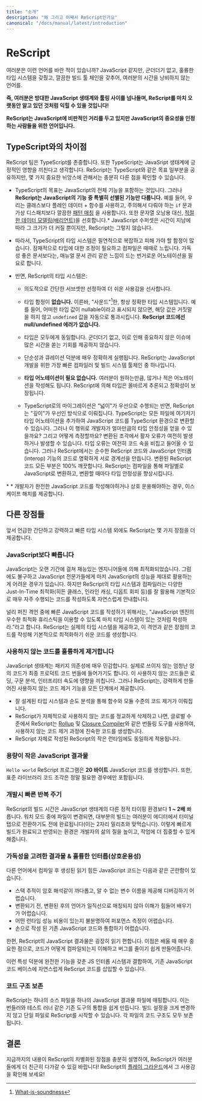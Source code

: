 ```yaml
---
title: "소개"
description: "왜 그리고 어째서 ReScript인가요"
canonical: "/docs/manual/latest/introduction"
---
```


# ReScript

<!--
Ever wanted a language like JavaScript, but without the warts, with a great type system, and with a lean build toolchain that doesn't waste your time?
-->

여러분은 이런 언어를 바란 적이 있습니까? JavaScript 같지만, 군더더기 없고, 훌륭한 타입 시스템을 갖췄고, 깔끔한 빌드 툴 체인을 갖추어, 여러분의 시간을 낭비하지 않는 언어를.

<!--
ReScript looks like JS, acts like JS, and compiles to the highest quality of clean, readable and performant JS, directly runnable in browsers and Node.
-->

<!--ReScript는 JavaScript처럼 생겼고, JavaScript처럼 동작하며, 브라우저와 Node에서 직접 실행할 수 있으며, 깔끔하고 읽기 쉬운 최고 품질의 JavaScript 코드로 컴파일됩니다.

<!--
**This means you can pick up ReScript and access the vast JavaScript ecosystem and tooling as if you've known ReScript for a long time!**
-->

**즉, 여러분은 방대한 JavaScript 생태계와 툴링 사이를 넘나들며, ReScript를 마치 오랫동안 알고 있던 것처럼 익힐 수 있을 것입니다!**

<!--
**ReScript is the language for folks who don't necessarily love JavaScript, but who still acknowledge its importance**.
-->

**ReScript는 JavaScript에 비판적인 거리를 두고 있지만 JavaScript의 중요성을 인정하는 사람들을 위한 언어입니다.**

<!--
## Difference vs TypeScript
-->

## TypeScript와의 차이점

<!--
We respect TypeScript very much and think that it's a positive force in the JavaScript ecosystem. ReScript shares some of the same goals as TypeScript, but is different enough regarding some important nuances:
-->

ReScript 팀은 TypeScript를 존중합니다. 또한 TypeScript는 JavaSript 생태계에 긍정적인 영향을 끼친다고 생각합니다. ReScript는 TypeScript와 같은 목표 일부분을 공유하지만, 몇 가지 중요한 뉘앙스에 관해서는 충분히 다른 점을 확인할 수 있습니다.

<!--
- TypeScript's (admittedly noble) goal is to cover the entire JavaScript feature set and more. **ReScript covers only a curated subset of JavaScript**. For example, we emphasize plain data + functions over classes, clean [pattern matching](pattern-matching-destructuring.md) over fragile `if`s and virtual dispatches, [proper data modeling](variant.md) over string abuse, etc. JavaScript supersets will only grow larger over time; ReScript doesn't. \*

- Consequently, TypeScript's type system is necessarily complex, pitfalls-ridden, potentially requires tweaking, sometimes slow, and requires quite a bit of noisy annotations that often feel like manual bookkeeping rather than clear documentation. In contrast, ReScript's type system:
  - Is deliberately curated to be a simple subset most folks will have an easier time to use.
  - Has **no** pitfalls, aka the type system is "sound" (the types will always be correct). E.g. If a type isn't marked as nullable, its value will never lie and let through some `undefined` value silently. **ReScript code has no null/undefined errors**.
  - Is the same for everyone. No knobs, no bikeshedding opportunity.
  - Runs extremely fast precisely thanks to its simplicity and curation. It's one of the fastest compiler & build system toolchains for JavaScript development.
  - **Doesn't need type annotations**. Annotate as much or as little as you'd like. The types are inferred by the language (and, again, are guaranteed correct).

- Migrating to TypeScript is done "breadth-first," whereas migrating to ReScript is done "depth-first." You can convert your codebase to TypeScript by "turning it on" for all files and annotate here and there; but how much type safety did you gain? How do you measure it? Type errors can still slip in and out of the converted pieces. For ReScript, our interop features draw clear boundaries: there's pure ReScript code, and there's JS interop code. Every piece of converted ReScript code is 100% clean. You'd convert file by file and each conversion increases your safety monotonically.
-->

- TypeScript의 목표는 JavaScript의 전체 기능을 포함하는 것입니다. 그러나 **ReScript는 JavaScript의 기능 중 특별히 선별된 기능만 다룹니다.** 예를 들어, 우리는 클래스보다 플레인 데이터 + 함수를 사용하고, 주의해서 다뤄야 하는 `if` 문과 가상 디스패치보다 깔끔한 [패턴 매칭](pattern-matching-destructuring.md) 을 사용합니다. 또한 문자열 오남용 대신, [적절한 데이터 모델링(배리언트)](variant.md)을 선호합니다.\* JavaScript 수퍼셋은 시간이 지남에 따라 그 크기가 더 커질 뿐이지만, ReScript는 그렇지 않습니다.

- 따라서, TypeScript의 타입 시스템은 필연적으로 복잡하고 피해 가야 할 함정이 많습니다. 잠재적으로 타입에 대한 조정이 필요하고 컴파일은 때때로 느립니다. 가독성 좋은 문서보다는, 매뉴얼 문서 관리 같은 느낌이 드는 번거로운 어노테이션을 필요로 합니다.

- 반면, ReScript의 타입 시스템은:

  - 의도적으로 간단한 서브셋만 선정하여 더 쉬운 사용감을 선사합니다.
  - 타입 함정이 **없습니다.** 이른바, "사운드"[^1]한, 항상 정확한 타입 시스템입니다. 예를 들어, 어떠한 타입 값이 nullable이라고 표시되지 않으면, 해당 값은 거짓말을 하지 않고 `undefined` 값을 자동으로 통과시킵니다. **ReScript 코드에선 null/undefined 에러가 없습니다.**
  - 타입은 모두에게 동일합니다. 군더더기 없고, 이로 인해 중요하지 않은 이슈에 많은 시간을 쏟는 기회를 제공하지 않습니다.
  - 단순성과 큐레이션 덕분에 매우 정확하게 실행됩니다. ReScript는 JavaScript 개발을 위한 가장 빠른 컴파일러 및 빌드 시스템 툴체인 중 하나입니다.
  - **타입 어노테이션이 필요 없습니다.** 여러분이 원하는만큼, 많거나 적은 어노테이션을 작성해도 됩니다. ReScript에 의해 타입은 올바르게 추론되고 정확성이 보장됩니다.

  - TypeScript로의 마이그레이션은 "넓이"가 우선으로 수행되는 반면, ReScript는 "깊이"가 우선인 방식으로 이뤄집니다. TypeScript는 모든 파일에 여기저기 타입 어노테이션을 추가하여 JavaScript 코드를 TypeScript 환경으로 변환할 수 있습니다. 그러나 이 행위로 개발자가 얼마만큼의 타입 안정성을 얻을 수 있을까요? 그리고 어떻게 측정할까요? 변환된 조각에서 활자 오류가 여전히 발생하거나 발생할 수 있습니다. 타입 오류는 여전히 코드 속을 비집고 들어올 수 있습니다. 그러나 ReScript에서는 순수한 ReScript 코드와 JavaScript 인터롭(interop) 기능의 코드로 명확하게 서로 경계선을 만듭니다. 변환된 ReScript 코드 모든 부분은 100% 깨끗합니다. ReScript는 컴파일을 통해 파일별로 JavaScript로 변환하고, 변환할 때마다 타입 안정성을 향상시킵니다.

<!--
\* When you absolutely need to write or interoperate with free-for-all JavaScript, we expose enough escape hatches for you.
-->

\* \* 개발자가 완전한 JavaScript 코드를 작성해야하거나 상호 운용해야하는 경우, 이스케이프 해치를 제공합니다.

<!--
## Other Highlights
-->

## 다른 장점들

<!--
Aside from the aforementioned simple, robust and fast type system, ReScript presents a few more advantages.
-->

앞서 언급한 간단하고 강력하고 빠른 타입 시스템 외에도 ReScript는 몇 가지 장점을 더 제공합니다.

<!--
### Faster than JavaScript
-->

### JavaScript보다 빠릅니다

<!--
JavaScript's been aggressively optimized by talented engineers over a long span. Unfortunately, even for seasoned JS devs, it can be hard to know how to properly leverage JS's performance. ReScript's type system and compiler naturally guides you toward writing code that's very often performant by default, with good leverage of various Just-In-Time optimizations (hidden classes, inline caching, avoiding deopts, etc).
-->

JavaScript는 오랜 기간에 걸쳐 재능있는 엔지니어들에 의해 최적화되었습니다. 그럼에도 불구하고 JavaScript 전문가들에게 마저 JavaScript의 성능을 제대로 활용하는 게 어려운 경우가 있습니다. 하지만 ReScript의 타입 시스템과 컴파일러는 다양한 Just-In-Time 최적화(히든 클래스, 인라인 캐싱, 디옵트 회피 등)를 잘 활용해 기본적으로 매우 자주 수행되는 코드를 작성하도록 자연스럽게 안내합니다.

<!--
A widespread adage to write fast JavaScript code is to write as if there's a type system (in order to trigger JS engines' good optimization heuristics); ReScript gives you a real one and generates code that's friendly to optimizations by default.
-->

널리 퍼진 격언 중에 빠른 JavaScript 코드를 작성하기 위해서는, "JavaScript 엔진의 우수한 최적화 휴리스틱을 이용할 수 있도록 마치 타입 시스템이 있는 것처럼 작성하라."라고 합니다. ReScript는 실제의 타입 시스템을 제공하고, 이 격언과 같은 장점의 코드를 작성해 기본적으로 최적화하기 쉬운 코드를 생성합니다.

<!--
### High Quality Dead Code Elimination
-->

### 사용하지 않는 코드를 훌륭하게 제거합니다

<!--
The JavaScript ecosystem is very reliant on dependencies. Shipping the final product inevitably drags in a huge amount of code, lots of which the project doesn't actually use. These regions of dead code impact loading, parsing and interpretation speed. ReScript provides powerful dead code elimination at all levels:
-->

JavaScript 생태계는 패키지 의존성에 매우 민감합니다. 실제로 쓰이지 않는 엄청난 양의 코드가 최종 프로덕트 코드 번들에 들어가기도 합니다. 이 사용하지 않는 코드들은 로딩, 구문 분석, 인터프리터 속도에 영향을 끼칩니다. 그러나 ReScript는, 강력하게 만들어진 사용하지 않는 코드 제거 기능을 모든 단계에서 제공합니다.

<!--
- Function- and module-level code elimination is facilitated by the well-engineered type system and purity analysis.
- At the global level, ReScript generates code that is naturally friendly to dead code elimination done by bundling tools such as [Rollup](https://github.com/rollup/rollup) and [Closure Compiler](https://developers.google.com/closure/compiler/), after its own sophisticated elimination pass.
- The same applies for ReScript's own tiny runtime (which is written in ReScript itself).
-->

- 잘 설계된 타입 시스템과 순도 분석을 통해 함수와 모듈 수준의 코드 제거가 이뤄집니다.
- ReScript가 자체적으로 사용하지 않는 코드를 정교하게 삭제하고 나면, 글로벌 수준에서 ReScript는 [Rollup](https://github.com/rollup/rollup) 및 [Closure Compiler](https://developers.google.com/closure/compiler/)와 같은 번들링 도구를 사용하여, 사용하지 않는 코드 제거 과정에 친숙한 코드를 생성합니다.
- ReScript 자체로 작성된 ReScript의 작은 런타임에도 동일하게 적용됩니다.

<!--
### Tiny JS Output
-->

### 용량이 작은 JavaScript 결과물

<!--
A `Hello world` ReScript program generates **20 bytes** of JS code. Additionally, the standard library pieces you require in are only included when needed.
-->

`Hello world` ReScript 프로그램은 **20 바이트** JavaScript 코드를 생성합니다. 또한, 표준 라이브러리 코드 조각은 정말 필요한 경우에만 포함됩니다.

<!--
### Fast Iteration Loop
-->

### 개발시 빠른 반복 주기

<!--
ReScript's build time is **one or two orders of magnitude** faster than alternatives. In its watcher mode, the build system usually finishes before you switch screen from the editor to the terminal tab (two digits of milliseconds). A fast iteration cycle reduces the need of keeping one's mental state around longer; this in turn allows one to stay in the flow longer and more often.
-->

ReScript의 빌드 시간은 JavaScript 생태계의 다른 정적 타이핑 환경보다 **1 ~ 2배** 빠릅니다. 워치 모드 중에 파일이 변경되면, 대부분의 빌드는 여러분이 에디터에서 터미널 탭으로 전환하기도 전에 완료됩니다(이는 2자리 밀리초와 맞먹습니다). 이렇게 빠르게 빌드가 완료되고 반영되는 환경은 개발자의 삶의 질을 높이고, 작업에 더 집중할 수 있게 해줍니다.

<!--
### Readable Output & Great Interop
-->

### 가독성을 고려한 결과물 & 훌륭한 인터롭(상호운용성)

<!--
Unreadable JavaScript code generated from other compiled-to-js languages makes it so that it could be, practically speaking:

- Hard to debug (cryptic stack trace, mangled variable names)
- Hard to learn from (non-straightforward mapping of concepts from one language to another)
- Hard to profile for performance (unclear what runtime performance cost there is)
- Hard to integrate with existing hand-written JS code
-->

다른 언어에서 컴파일 후 생성된 읽기 힘든 JavaScript 코드는 다음과 같은 곤란함이 있습니다.

- 스택 추적이 암호 해석같이 까다롭고, 알 수 없는 변수 이름을 제공해 디버깅하기 어렵습니다.
- 변환되기 전, 변환된 후의 언어가 일직선으로 매칭되지 않아 이해가 힘들어 배우기가 어렵습니다.
- 어떤 런타임 성능 비용이 있는지 불분명하여 퍼포먼스 측정이 어렵습니다.
- 손으로 작성 된 기존 JavaScript 코드와 통합하기 어렵습니다.

<!--
ReScript's JS output is very readable. This is especially important while learning, where users might want to understand how the code's compiled, and to audit for bugs.
-->

한편, ReScript의 JavaScript 결과물은 굉장히 읽기 편합니다. 이점은 배울 때 매우 중요한 점으로, 코드가 어떻게 컴파일되는지 이해하고 버그를 줄이기 쉽게 만들어줍니다.

<!--
This characteristic, combined with a fully-featured JS interop system, allows ReScript code to be inserted into an existing JavaScript codebase almost unnoticed.
-->

이런 특성 덕분에 완전한 기능을 갖춘 JS 인터롭 시스템과 결합하여, 기존 JavaScript 코드 베이스에 자연스럽게 ReScript 코드를 삽입할 수 있습니다.

<!--
### Preservation of Code Structure
-->

### 코드 구조 보존

<!--
ReScript maps one source file to one JavaScript output file. This eases the integration of existing tools such as bundlers and test runners. You can even start writing a single file without much change to your build setup. Each file's code structure is approximately preserved, too.
-->

ReScript는 하나의 소스 파일을 하나의 JavaScript 결과물 파일에 매핑합니다. 이는 번들러와 테스트 러너 같은 기존 도구의 통합을 쉽게 만듭니다. 빌드 설정을 크게 변경하지 않고 단일 파일로 ReScript를 시작할 수 있습니다. 각 파일의 코드 구조도 모두 보존됩니다.

<!--
## Conclusion
-->

## 결론

<!--
We hope the above gave you enough of an idea of ReScript and its differentiators。Feel free to [try it online](/try) to get a feel!
-->

지금까지의 내용이 ReScript의 차별화된 장점을 충분히 설명하여, ReScript가 여러분들에게 더 친근히 다가갈 수 있길 바랍니다! ReScript의 [플레이 그라운드](/try)에서 그 사용감을 확인해 보세요!

[^1]: [What-is-soundness](https://dart.dev/guides/language/type-system#what-is-soundness)
